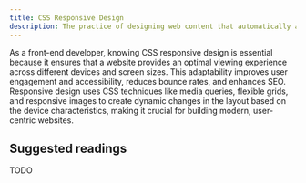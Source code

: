 ```yaml
---
title: CSS Responsive Design
description: The practice of designing web content that automatically adjusts and adapts its layout to look good on all devices, from desktop monitors to mobile phones.
---
```


As a front-end developer, knowing CSS responsive design is essential because it ensures that a website provides an optimal viewing experience across different devices and screen sizes. This adaptability improves user engagement and accessibility, reduces bounce rates, and enhances SEO. Responsive design uses CSS techniques like media queries, flexible grids, and responsive images to create dynamic changes in the layout based on the device characteristics, making it crucial for building modern, user-centric websites.

## Suggested readings

TODO
